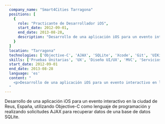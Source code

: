 ```yaml
---
  company_name: "Smart4Cities Tarragona"
  positions: [
    {
      role: "Practicante de Desarrollador iOS",
      start_date: 2012-09-01,
      end_date: 2013-08-28,
      description: "Desarrollo de una aplicación iOS para un evento interactivo en la ciudad de Reus, España, utilizando Objective-C como lenguaje de programación y realizando solicitudes AJAX para recuperar datos de una base de datos SQLite.",
    }
  ]
  location: "Tarragona"
  technologies: ['Objective-C', 'AJAX', 'SQLite', 'Xcode', 'Git', 'UIKit']
  skills: ['Pruebas Unitarias', 'UX', 'Diseño UI/UX', 'MVC', 'Servicios de Autenticación']
  start_date: 2012-09-01
  end_date: 2013-08-28
  language: 'es'
  content: "
    <p>Desarrollo de una aplicación iOS para un evento interactivo en la ciudad de Reus, España, utilizando Objective-C como lenguaje de programación y realizando solicitudes AJAX para recuperar datos de una base de datos SQLite.</p>
  "
---
```


Desarrollo de una aplicación iOS para un evento interactivo en la ciudad de Reus, España, utilizando Objective-C como lenguaje de programación y realizando solicitudes AJAX para recuperar datos de una base de datos SQLite.